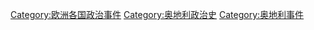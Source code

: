 [[Category:欧洲各国政治事件|Category:欧洲各国政治事件]]
[[Category:奥地利政治史|Category:奥地利政治史]]
[[Category:奥地利事件|Category:奥地利事件]]